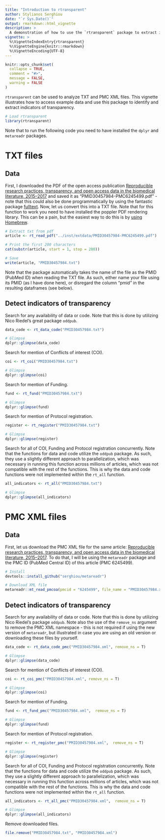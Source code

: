 ```yaml
---
title: "Introduction to rtransparent"
author: Stylianos Serghiou
date: "`r Sys.Date()`"
output: rmarkdown::html_vignette
description: >
  A demonstration of how to use the `rtransparent` package to extract indicators of transparency from published articles in biomedicine.
vignette: >
  %\VignetteIndexEntry{rtransparent}
  %\VignetteEngine{knitr::rmarkdown}
  %\VignetteEncoding{UTF-8}
---
```


```r
knitr::opts_chunk$set(
  collapse = TRUE,
  comment = "#>",
  message = FALSE,
  warning = FALSE 
)
```


`rtransparent` can be used to analyze TXT and PMC XML files. This vignette illustrates how to access example data and use this package to identify and extract indicators of transparency.

```r
# Load rtransparent
library(rtransparent)
```


Note that to run the following code you need to have installed the `dplyr` and `metareadr` packages.




# TXT files

## Data

First, I downloaded the PDF of the open access publication [Reproducible research practices, transparency, and open access data in the biomedical literature, 2015–2017](https://doi.org/10.1371/journal.pbio.2006930) and saved it as "PMID30457984-PMC6245499.pdf" - note that this could also be done programmatically by using the fantastic package [fulltext](https://docs.ropensci.org/fulltext/). Now, let us convert this into a TXT file. Note that for this function to work you need to have installed the poppler PDF rendering library. This can be a pain, but the easiest way to do this is by [using Homebrew](https://formulae.brew.sh/formula/poppler).

```r
# Extract txt from pdf
article <- rt_read_pdf("../inst/extdata/PMID30457984-PMC6245499.pdf")

# Print the first 200 characters
cat(substr(article, start = 1, stop = 200))

# Save
write(article, "PMID30457984.txt")
```

Note that the package automatically takes the name of the file as the PMID (PubMed ID) when reading the TXT file. As such, either name your file using its PMID (as I have done here), or disregard the column "pmid" in the resulting dataframes (see below).


## Detect indicators of transparency

Search for any availability of data or code. Note that this is done by utilizing Nico Riedel's great package `oddpub`.

```r
data_code <- rt_data_code("PMID30457984.txt")

# Glimpse
dplyr::glimpse(data_code)
```


Search for mention of Conflicts of interest (COI).

```r
coi <- rt_coi("PMID30457984.txt")

# Glimpse
dplyr::glimpse(coi)
```


Search for mention of Funding.

```r
fund <- rt_fund("PMID30457984.txt")

# Glimpse
dplyr::glimpse(fund)
```


Search for mention of Protocol registration.

```r
register <- rt_register("PMID30457984.txt")

# Glimpse
dplyr::glimpse(register)
```


Search for all of COI, Funding and Protocol registration concurrently. Note that the functions for data and code utilize the `oddpub` package. As such, they use a slightly different approach to parallelization, which was necessary in running this function across millions of articles, which was not compatible with the rest of the functions. This is why the data and code functions were not implemented within the `rt_all` function.

```r
all_indicators <- rt_all("PMID30457984.txt")

# Glimpse
dplyr::glimpse(all_indicators)
```



# PMC XML files

## Data

First, let us download the PMC XML file for the same article: [Reproducible research practices, transparency, and open access data in the biomedical literature, 2015–2017](https://doi.org/10.1371/journal.pbio.2006930). To do that, I will be using the `metareadr` package and the PMC ID (PubMed Central ID) of this article (PMC 6245499).

```r
# Install
devtools::install_github("serghiou/metareadr")

# Download XML file
metareadr::mt_read_pmcoa(pmcid = "6245499", file_name = "PMID30457984.xml")
```


## Detect indicators of transparency

Search for any availability of data or code. Note that this is done by utilizing Nico Riedel's package `oddpub`. Note also the use of the `remove_ns` argument to remove the PMC XML namespace - this is not required if using the new version of `metareadr`, but illustrated in case you are using an old version or downloading these files by yourself.

```r
data_code <- rt_data_code_pmc("PMID30457984.xml", remove_ns = T)

# Glimpse
dplyr::glimpse(data_code)
```


Search for mention of Conflicts of interest (COI).

```r
coi <- rt_coi_pmc("PMID30457984.xml", remove_ns = T)

# Glimpse
dplyr::glimpse(coi)
```


Search for mention of Funding.

```r
fund <- rt_fund_pmc("PMID30457984.xml",  remove_ns = T)

# Glimpse
dplyr::glimpse(fund)
```


Search for mention of Protocol registration.

```r
register <- rt_register_pmc("PMID30457984.xml",  remove_ns = T)

# Glimpse
dplyr::glimpse(register)
```

Search for all of COI, Funding and Protocol registration concurrently. Note that the functions for data and code utilize the `oddpub` package. As such, they use a slightly different approach to parallelization, which was necessary in running this function across millions of articles, which was not compatible with the rest of the functions. This is why the data and code functions were not implemented within the `rt_all` function.


```r
all_indicators <- rt_all_pmc("PMID30457984.xml",  remove_ns = T)

# Glimpse
dplyr::glimpse(all_indicators)
```


Remove downloaded files.

```r
file.remove("PMID30457984.txt", "PMID30457984.xml")
```

